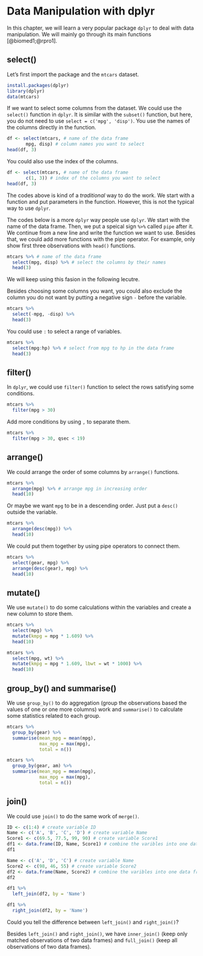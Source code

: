 # Data Manipulation with dplyr

In this chapter, we will learn a very popular package ``dplyr`` to deal with data manipulation. We will mainly go through its main functions [@biomed1;@rpro1].

## select()

Let's first import the package and the ``mtcars`` dataset.

```r
install.packages(dplyr)
library(dplyr)
data(mtcars)
```

If we want to select some columns from the dataset. We could use the ``select()`` function in ``dplyr``. It is similar with the ``subset()`` function, but here, you do not need to use ``select = c('mpg', 'disp')``. You use the names of the columns directly in the function.

```r
df <- select(mtcars, # name of the data frame
       mpg, disp) # column names you want to select
head(df, 3)
```

You could also use the index of the columns.

```r
df <- select(mtcars, # name of the data frame
       c(1, 3)) # index of the columns you want to select
head(df, 3)
```

The codes above is kind of a *traditional* way to do the work. We start with a function and put parameters in the function. However, this is not the typical way to use ``dplyr``.

The codes below is a more ``dplyr`` way people use ``dplyr``. We start with the name of the data frame. Then, we put a speical sign ``%>%`` called ``pipe`` after it. We continue from a new line and write the function we want to use. Besides that, we could add more functions with the pipe operator. For example, only show first three observations with ``head()`` functions. 

```r
mtcars %>% # name of the data frame
  select(mpg, disp) %>% # select the columns by their names
  head(3)
```

We will keep using this fasion in the following lecutre.

Besides choosing some columns you want, you could also exclude the column you do not want by putting a negative sign ``-`` before the variable.

```r
mtcars %>%
  select(-mpg, -disp) %>%
  head(3)
```

You could use ``:`` to select a range of variables.

```r
mtcars %>%
  select(mpg:hp) %>% # select from mpg to hp in the data frame
  head(3)
```

## filter()

In ``dplyr``, we could use ``filter()`` function to select the rows satisfying some conditions.

```r
mtcars %>%
  filter(mpg > 30)
```

Add more conditions by using ``,`` to separate them.

```r
mtcars %>%
  filter(mpg > 30, qsec < 19)
```

## arrange()

We could arrange the order of some columns by ``arrange()`` functions.

```r
mtcars %>%
  arrange(mpg) %>% # arrange mpg in increasing order
  head(10)
```

Or maybe we want ``mpg`` to be in a descending order. Just put a ``desc()`` outside the variable.

```r
mtcars %>%
  arrange(desc(mpg)) %>%
  head(10)
```

We could put them together by using pipe operators to connect them.

```r
mtcars %>%
  select(gear, mpg) %>%
  arrange(desc(gear), mpg) %>%
  head(10)
```

## mutate()

We use ``mutate()`` to do some calculations within the variables and create a new column to store them.

```r
mtcars %>%
  select(mpg) %>%
  mutate(kmpg = mpg * 1.609) %>%
  head(10)
```

```r
mtcars %>%
  select(mpg, wt) %>%
  mutate(kmpg = mpg * 1.609, lbwt = wt * 1000) %>%
  head(10)
```

## group_by() and summarise()

We use ``group_by()`` to do aggregation (group the observations based the values of one or one more columns) work and ``summarise()`` to calculate some statistics related to each group.

```r
mtcars %>%
  group_by(gear) %>%
  summarise(mean_mpg = mean(mpg),
            max_mpg = max(mpg),
            total = n())
```

```r
mtcars %>%
  group_by(gear, am) %>%
  summarise(mean_mpg = mean(mpg),
            max_mpg = max(mpg),
            total = n())
```

## join()

We could use ``join()`` to do the same work of ``merge()``.

```r
ID <- c(1:4) # create variable ID
Name <- c('A', 'B', 'C', 'D') # create variable Name
Score1 <- c(69.5, 77.5, 99, 90) # create variable Score1
df1 <- data.frame(ID, Name, Score1) # combine the varibles into one data frame called df1
df1

Name <- c('A', 'D', 'C') # create variable Name
Score2 <- c(98, 46, 55) # create variable Score2
df2 <- data.frame(Name, Score2) # combine the varibles into one data frame called df2
df2
```

```r
df1 %>%
  left_join(df2, by = 'Name')
```

```r
df1 %>%
  right_join(df2, by = 'Name')
```

Could you tell the difference between ``left_join()`` and ``right_join()``?

Besides ``left_join()`` and ``right_join()``, we have ``inner_join()`` (keep only matched observations of two data frames) and ``full_join()`` (keep all observations of two data frames).





